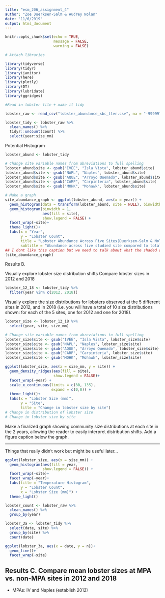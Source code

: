 ```yaml
---
title: "esm_206_assignment_4"
author: "Zoe Duerksen-Salm & Audrey Nolan"
date: "11/6/2019"
output: html_document
---
```


```r
knitr::opts_chunk$set(echo = TRUE,
                      message = FALSE,
                      warning = FALSE)
```

```r
# Attach libraries

library(tidyverse)
library(tidyr)
library(janitor)
library(here)
library(plotly)
library(DT)
library(lubridate)
library(ggridges)
```

```r
#Read in lobster file + make it tidy

lobster_raw <- read_csv("lobster_abundance_sbc_lter.csv", na = "-99999")

lobster_tidy <- lobster_raw %>% 
  clean_names() %>%
  tidyr::uncount(count) %>% 
  select(year:size_mm)
```

Potential Histogram
```r
lobster_abund <- lobster_tidy

# Change site variable names from abreviations to full spelling
lobster_abund$site <- gsub("IVEE", "Isla Vista", lobster_abund$site)
lobster_abund$site <- gsub("NAPL", "Naples", lobster_abund$site)
lobster_abund$site <- gsub("AQUE", "Arroyo Quemado", lobster_abund$site)
lobster_abund$site <- gsub("CARP", "Carpinteria", lobster_abund$site)
lobster_abund$site <- gsub("MOHK", "Mohawk", lobster_abund$site)

# Make a graph
site_abundance_graph <- ggplot(lobster_abund, aes(x = year)) +
  geom_histogram(data = transform(lobster_abund, site = NULL), binwidth = 1, fill = "gray90") + 
  geom_histogram(binwidth = 1,
                 aes(fill = site),
                 show.legend = FALSE) +
  facet_wrap(~site)+
  theme_light()+
  labs(x = "Year",
       y = "Lobster Count",
       title = "Lobster Abundance Across Five Sites(Duerksen-Salm & Nolan)", 
       subtitle = "Abundance across five studied site compared to total total lobsters counted across all sites")
## I dont like this caption but we need to talk about what the shaded area means
(site_abundance_graph)

```


Results B.

Visually explore lobster size distribution shifts
Compare lobster sizes in 2012 and 2018

```r
lobster_12_18 <- lobster_tidy %>% 
  filter(year %in% c(2012, 2018))
```

Visually explore the size distributions for lobsters observed at the 5 different sites in 2012, and in 2018
(i.e. you will have a total of 10 size distributions shown: for each of the 5 sites, one for 2012 and one for 2018).
```r
lobster_size <- lobster_12_18 %>% 
  select(year, site, size_mm)

# Change site variable names from abreviations to full spelling
lobster_size$site <- gsub("IVEE", "Isla Vista", lobster_size$site)
lobster_size$site <- gsub("NAPL", "Naples", lobster_size$site)
lobster_size$site <- gsub("AQUE", "Arroyo Quemado", lobster_size$site)
lobster_size$site <- gsub("CARP", "Carpinteria", lobster_size$site)
lobster_size$site <- gsub("MOHK", "Mohawk", lobster_size$site)
```


```r

ggplot(lobster_size, aes(x = size_mm, y = site)) +
  geom_density_ridges(aes(fill = site),
                      show.legend = FALSE)+
  facet_wrap(~year) +
  scale_x_continuous(limits = c(30, 135),
                     expand = c(0,0)) +
  theme_light()+
  labs(x = "Lobster Size (mm)",
       y = "Site",
       title = "Change in lobster size by site")
# Change in distribution of lobster size
# Change in lobster size by site

```

Make a finalized graph showing community size distributions at each site in the 2 years, allowing the reader to easily interpret distribution shifts. Add a figure caption below the graph. 


---

Things that really didn't work but might be useful later...

```r
ggplot(lobster_size, aes(x = size_mm)) +
  geom_histogram(aes(fill = year,
                 show.legend = FALSE)) +
  facet_wrap(~site)+
  facet_wrap(~year)+
  labs(title = "Temperature Histogram", 
       y = "Lobster Count", 
       x = "Lobster Size (mm)") +
  theme_light()
```

```r
lobster_count <- lobster_raw %>% 
  clean_names() %>%
  group_by(year)

lobster_3a <- lobster_tidy %>% 
  select(date, site) %>% 
  group_by(site) %>% 
  count(date)

ggplot(lobster_3a, aes(x = date, y = n))+
  geom_line()+
  facet_wrap(~site)
```

## Results C. Compare mean lobster sizes at MPA vs. non-MPA sites in 2012 and 2018 
- MPAs: IV and Naples (establish 2012)